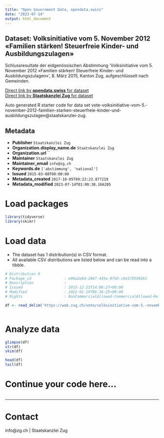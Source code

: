 ```yaml
---
title: "Open Government Data, opendata.swiss"
date: "2023-07-14"
output: html_document
---
```


## Dataset: Volksinitiative vom 5. November 2012 «Familien stärken! Steuerfreie Kinder- und Ausbildungszulagen»

Schlussresultate der eidgenössischen Abstimmung 'Volksinitiative vom 5. November 2012 «Familien stärken! Steuerfreie Kinder- und Ausbildungszulagen»', 8. März 2015, Kanton Zug, aufgeschlüsselt nach Gemeinden.

[Direct link by **opendata.swiss** for dataset](https://opendata.swiss/de/dataset/volksinitiative-vom-5-november-2012-familien-starken-steuerfreie-kinder-und-ausbildungszulagen)<br>
[Direct link by **Staatskanzlei Zug** for dataset](https://wab.zug.ch/vote/volksinitiative-vom-5.-november-2012-familien-starken-steuerfreie-kinder-und-ausbildungszulagen/data)

Auto generated R starter code for data set vote-volksinitiative-vom-5.-november-2012-familien-starken-steuerfreie-kinder-und-ausbildungszulagen@staatskanzlei-zug.

## Metadata

- **Publisher** `Staatskanzlei Zug`
- **Organization.display_name.de** `Staatskanzlei Zug`
- **Organization.url** ``
- **Maintainer** `Staatskanzlei Zug`
- **Maintainer_email** `info@zg.ch`
- **Keywords.de** `['abstimmung', 'national']`
- **Issued** `2015-03-08T00:00:00`
- **Metadata_created** `2017-10-05T09:22:23.877219`
- **Metadata_modified** `2023-07-14T01:00:38.166205`


# Load packages

```r

library(tidyverse)
library(skimr)

```

# Load data

-   The dataset has 1 distribution(s) in CSV format.
-   All available CSV distributions are listed below and can be read into a tibble.

```r

# Distribution 0
# Package_id               : e06a2e8d-2867-445e-87d3-c6e579590261
# Description              : 
# Issued                   : 2015-12-23T14:06:27+00:00
# Modified                 : 2022-01-19T06:36:25+00:00
# Rights                   : NonCommercialAllowed-CommercialAllowed-ReferenceRequired

df <- read_delim('https://wab.zug.ch/vote/volksinitiative-vom-5.-november-2012-familien-starken-steuerfreie-kinder-und-ausbildungszulagen/data-csv')



```

# Analyze data

```r

glimpse(df)
str(df)
skim(df)

head(df)
tail(df)

```

# Continue your code here...

```r

```

------------------------------------------------------------------------

# Contact

info@zg.ch | Staatskanzlei Zug

